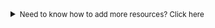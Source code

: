 <details>
<summary><small>Need to know how to add more resources? Click here</small></summary>
<p className="nx-mt-6 px-5 nx-leading-7">In case you need to add more resources to your chain, you can do so in the same way shown above &mdash; you create a resource class and add it to your chain using `chain.resources()`.</p>
<p className="nx-mt-6 px-5 nx-leading-7">Taking the above code as an example, if you wrote `Users` and `Orders` resource classes and wanted to add them, it would look like:</p>
<div className="nx-mt-6 px-5">
```ts {5-6}
const chain = Chain
  .builder()                    // Get the chain's builder so we can build the chain easily.
  .resources(
    Home,                       // Add the `Home` resource to the chain.
    Users,                      // Add the `Users` resource to the chain.
    Orders,                     // Add the `Orders` resource to the chain.
  )
  .build();                     // Build the chain.
```
</div>
</details>
